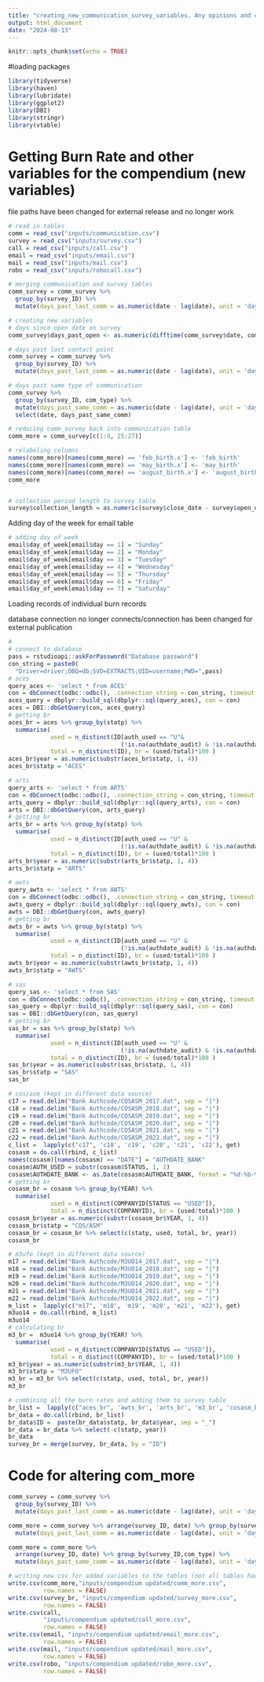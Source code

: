 ---
title: "creating_new_communication_survey_variables. Any opinions and conclusions expressed herein are those of the author(s) and do not reflect the views of the U.S. Census Bureau. The Census Bureau has reviewed this data product to ensure appropriate access, use, and disclosure avoidance protection of the confidential source data (Project No. P-7529180, Disclosure Review Board (DRB) approval number:  CBDRB-FY24-EWD001-007)"
output: html_document
date: "2024-08-13"
---


```{r setup, include=FALSE}
knitr::opts_chunk$set(echo = TRUE)
```

#loading packages
```{r}
library(tidyverse)
library(haven)
library(lubridate)
library(ggplot2)
library(DBI)
library(stringr)
library(vtable)
```

# Getting Burn Rate and other variables for the compendium (new variables)

file paths have been changed for external release and no longer work
```{r}
# read in tables
comm = read_csv("inputs/communication.csv")
survey = read_csv("inputs/survey.csv")
call = read_csv("inputs/call.csv")
email = read_csv("inputs/email.csv")
mail = read_csv("inputs/mail.csv")
robo = read_csv("inputs/robocall.csv")
```

```{r}
# merging communication and survey tables 
comm_survey = comm_survey %>%
  group_by(survey_ID) %>%
  mutate(days_past_last_comm = as.numeric(date - lag(date), unit = 'days'))

# creating new variables 
# days since open date on survey 
comm_survey$days_past_open <- as.numeric(difftime(comm_survey$date, comm_survey$open_date, units = "days"))

# days past last contact point  
comm_survey = comm_survey %>%
  group_by(survey_ID) %>%
  mutate(days_past_last_comm = as.numeric(date - lag(date), unit = 'days'))

# days past same type of communication
comm_survey %>%
  group_by(survey_ID, com_type) %>% 
  mutate(days_past_same_comm = as.numeric(date - lag(date), unit = 'days')) %>% 
  select(date, days_past_same_comm)

# reducing comm_survey back into communication table 
comm_more = comm_survey[c(1:9, 25:27)] 

# relabeling columns
names(comm_more)[names(comm_more) == 'feb_birth.x'] <- 'feb_birth'
names(comm_more)[names(comm_more) == 'may_birth.x'] <- 'may_birth'
names(comm_more)[names(comm_more) == 'august_birth.x'] <- 'august_birth'
comm_more


# collection period length to survey table
survey$collection_length = as.numeric(survey$close_date - survey$open_date, unit = 'days')


```

Adding day of the week for email table
```{r}
# adding day of week 
email$day_of_week[email$day == 1] = "Sunday"
email$day_of_week[email$day == 2] = "Monday"
email$day_of_week[email$day == 3] = "Tuesday"
email$day_of_week[email$day == 4] = "Wednesday"
email$day_of_week[email$day == 5] = "Thursday"
email$day_of_week[email$day == 6] = "Friday"
email$day_of_week[email$day == 7] = "Saturday"
```


Loading records of individual burn records 

database connection no longer connects/connection has been changed for external publication
```{r}
#
# connect to database 
pass = rstudioapi::askForPassword("Database password")
con_string = paste0(
  "Driver=driver;DBQ=db;SVD=EXTRACTS;UID=username;PWD=",pass)
# aces
query_aces <- 'select * from ACES'
con = dbConnect(odbc::odbc(), .connection_string = con_string, timeout = 10)
aces_query = dbplyr::build_sql(dbplyr::sql(query_aces), con = con)
aces = DBI::dbGetQuery(con, aces_query)
# getting br
aces_br = aces %>% group_by(statp) %>% 
  summarise(
            used = n_distinct(ID[auth_used == "U"& 
                                (!is.na(authdate_audit) & !is.na(authdate_bank))]), 
            total = n_distinct(ID), br = (used/total)*100 )
aces_br$year = as.numeric(substr(aces_br$statp, 1, 4))
aces_br$statp = "ACES"

# arts
query_arts <- 'select * from ARTS'
con = dbConnect(odbc::odbc(), .connection_string = con_string, timeout = 10)
arts_query = dbplyr::build_sql(dbplyr::sql(query_arts), con = con)
arts = DBI::dbGetQuery(con, arts_query)
# getting br
arts_br = arts %>% group_by(statp) %>% 
  summarise(
            used = n_distinct(ID[auth_used == "U" & 
                                (!is.na(authdate_audit) & !is.na(authdate_bank))]), 
            total = n_distinct(ID), br = (used/total)*100 )
arts_br$year = as.numeric(substr(arts_br$statp, 1, 4))
arts_br$statp = "ARTS"

# awts
query_awts <- 'select * from AWTS'
con = dbConnect(odbc::odbc(), .connection_string = con_string, timeout = 10)
awts_query = dbplyr::build_sql(dbplyr::sql(query_awts), con = con)
awts = DBI::dbGetQuery(con, awts_query)
# getting br
awts_br = awts %>% group_by(statp) %>% 
  summarise(
            used = n_distinct(ID[auth_used == "U" & 
                                (!is.na(authdate_audit) & !is.na(authdate_bank))]), 
            total = n_distinct(ID), br = (used/total)*100 )
awts_br$year = as.numeric(substr(awts_br$statp, 1, 4))
awts_br$statp = "AWTS"

# sas
query_sas <- 'select * from SAS'
con = dbConnect(odbc::odbc(), .connection_string = con_string, timeout = 10)
sas_query = dbplyr::build_sql(dbplyr::sql(query_sas), con = con)
sas = DBI::dbGetQuery(con, sas_query)
# getting br
sas_br = sas %>% group_by(statp) %>% 
  summarise(
            used = n_distinct(ID[auth_used == "U" & 
                                (!is.na(authdate_audit) & !is.na(authdate_bank))]), 
            total = n_distinct(ID), br = (used/total)*100 )
sas_br$year = as.numeric(substr(sas_br$statp, 1, 4))
sas_br$statp = "SAS"
sas_br

# cos/asm (kept in different data source)
c17 = read.delim("Bank Authcode/COSASM_2017.dat", sep = "|")
c18 = read.delim("Bank Authcode/COSASM_2018.dat", sep = "|")
c19 = read.delim("Bank Authcode/COSASM_2019.dat", sep = "|")
c20 = read.delim("Bank Authcode/COSASM_2020.dat", sep = "|")
c21 = read.delim("Bank Authcode/COSASM_2021.dat", sep = "|")
c22 = read.delim("Bank Authcode/COSASM_2022.dat", sep = "|")
c_list =  lapply(c("c17", 'c18', 'c19', 'c20', 'c21', 'c22'), get)
cosasm = do.call(rbind, c_list)
names(cosasm)[names(cosasm) == "DATE"] = "AUTHDATE_BANK"
cosasm$AUTH_USED = substr(cosasm$STATUS, 1, 1)
cosasm$AUTHDATE_BANK <- as.Date(cosasm$AUTHDATE_BANK, format = "%d-%b-%Y")
# getting br
cosasm_br = cosasm %>% group_by(YEAR) %>% 
  summarise(
            used = n_distinct(COMPANYID[STATUS == "USED"]), 
            total = n_distinct(COMPANYID), br = (used/total)*100 )
cosasm_br$year = as.numeric(substr(cosasm_br$YEAR, 1, 4))
cosasm_br$statp = "COS/ASM"
cosasm_br = cosasm_br %>% select(c(statp, used, total, br, year))
cosasm_br

# m3ufo (kept in different data source)
m17 = read.delim("Bank Authcode/M3UO14_2017.dat", sep = "|")
m18 = read.delim("Bank Authcode/M3UO14_2018.dat", sep = "|")
m19 = read.delim("Bank Authcode/M3UO14_2019.dat", sep = "|")
m20 = read.delim("Bank Authcode/M3UO14_2020.dat", sep = "|")
m21 = read.delim("Bank Authcode/M3UO14_2021.dat", sep = "|")
m22 = read.delim("Bank Authcode/M3UO14_2022.dat", sep = "|")
m_list =  lapply(c("m17", 'm18', 'm19', 'm20', 'm21', 'm22'), get)
m3uo14 = do.call(rbind, m_list)
m3uo14
# calculating br
m3_br =  m3uo14 %>% group_by(YEAR) %>% 
  summarise(
            used = n_distinct(COMPANYID[STATUS == "USED"]), 
            total = n_distinct(COMPANYID), br = (used/total)*100 )
m3_br$year = as.numeric(substr(m3_br$YEAR, 1, 4))
m3_br$statp = "M3UFO"
m3_br = m3_br %>% select(c(statp, used, total, br, year))
m3_br

# combining all the burn rates and adding them to survey table 
br_list =  lapply(c("aces_br", 'awts_br', 'arts_br', 'm3_br', 'cosasm_br', 'sas_br'), get)
br_data = do.call(rbind, br_list)
br_data$ID =  paste(br_data$statp, br_data$year, sep = "_")
br_data = br_data %>% select(-c(statp, year))
br_data
survey_br = merge(survey, br_data, by = "ID") 

```

# Code for altering com_more

```{r}
comm_survey = comm_survey %>%
  group_by(survey_ID) %>%
  mutate(days_past_last_comm = as.numeric(date - lag(date), unit = 'days'))

comm_more = comm_survey %>% arrange(survey_ID, date) %>% group_by(survey_ID) %>%
  mutate(days_past_last_comm = as.numeric(date - lag(date), unit = 'days'))

comm_more = comm_more %>%
  arrange(survey_ID, date) %>% group_by(survey_ID,com_type) %>%
  mutate(days_past_same_comm = as.numeric(date - lag(date), unit = 'days')) 
```

```{r}
# writing new csv for added variables to the tables (not all tables had extra variables added)
write.csv(comm_more,"inputs/compendium updated/comm_more.csv", 
          row.names = FALSE)
write.csv(survey_br, "inputs/compendium updated/survey_more.csv",
          row.names = FALSE)
write.csv(call, 
          "inputs/compendium updated/call_more.csv",
          row.names = FALSE)
write.csv(email, "inputs/compendium updated/email_more.csv", 
          row.names = FALSE)
write.csv(mail, "inputs/compendium updated/mail_more.csv", 
          row.names = FALSE)
write.csv(robo, "inputs/compendium updated/robo_more.csv", 
          row.names = FALSE)
```

